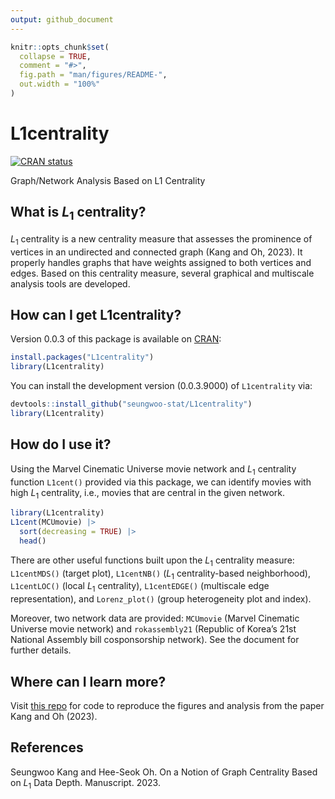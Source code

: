 ```yaml
---
output: github_document
---
```


<!-- README.md is generated from README.Rmd. Please edit that file -->

```r
knitr::opts_chunk$set(
  collapse = TRUE,
  comment = "#>",
  fig.path = "man/figures/README-",
  out.width = "100%"
)
```

# L1centrality

<!-- badges: start -->

[![CRAN status](https://www.r-pkg.org/badges/version/L1centrality)](https://CRAN.R-project.org/package=L1centrality)
<!-- badges: end -->

Graph/Network Analysis Based on L1 Centrality

## What is *L*<sub>1</sub> centrality?

*L*<sub>1</sub> centrality is a new centrality measure that assesses the prominence of vertices in an undirected and connected graph (Kang and Oh, 2023). It properly handles graphs that have weights assigned to both vertices and edges. Based on this centrality measure, several graphical and multiscale analysis tools are developed. 

## How can I get L1centrality?

Version 0.0.3 of this package is available on [CRAN](https://cran.r-project.org/package=L1centrality):

``` r
install.packages("L1centrality")
library(L1centrality)
```

You can install the development version (0.0.3.9000) of `L1centrality` via:

``` r
devtools::install_github("seungwoo-stat/L1centrality")
library(L1centrality)
```

## How do I use it?

Using the Marvel Cinematic Universe movie network and *L*<sub>1</sub> centrality function `L1cent()` provided via this package, we can identify movies with high *L*<sub>1</sub> centrality, i.e., movies that are central in the given network.

```r
library(L1centrality)
L1cent(MCUmovie) |> 
  sort(decreasing = TRUE) |> 
  head()
```

There are other useful functions built upon the *L*<sub>1</sub> centrality measure: `L1centMDS()` (target plot), `L1centNB()` (*L*<sub>1</sub> centrality-based neighborhood), `L1centLOC()` (local *L*<sub>1</sub> centrality), `L1centEDGE()` (multiscale edge representation), and `Lorenz_plot()` (group heterogeneity plot and index).

Moreover, two network data are provided: `MCUmovie` (Marvel Cinematic Universe movie network) and `rokassembly21` (Republic of Korea's 21st National Assembly bill cosponsorship network). See the document for further details.

## Where can I learn more?

Visit [this repo](https://github.com/seungwoo-stat/L1centrality-paper) for code to reproduce the figures and analysis from the paper Kang and Oh (2023).

## References

Seungwoo Kang and Hee-Seok Oh. On a Notion of Graph Centrality Based on *L*<sub>1</sub> Data Depth. Manuscript. 2023.
